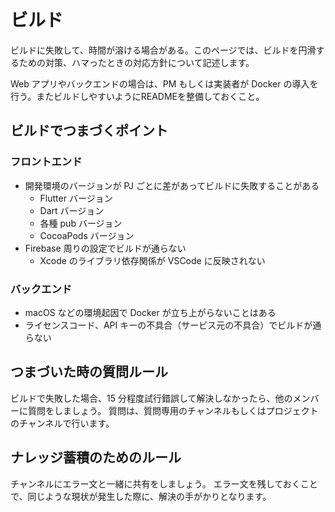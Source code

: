 # ビルド

ビルドに失敗して、時間が溶ける場合がある。このページでは、ビルドを円滑するための対策、ハマったときの対応方針について記述します。

<Info>
  Web アプリやバックエンドの場合は、PM もしくは実装者が Docker
  の導入を行う。またビルドしやすいようにREADMEを整備しておくこと。
</Info>

## ビルドでつまづくポイント

### フロントエンド

- 開発環境のバージョンが PJ ごとに差があってビルドに失敗することがある
  - Flutter バージョン
  - Dart バージョン
  - 各種 pub バージョン
  - CocoaPods バージョン
- Firebase 周りの設定でビルドが通らない
  - Xcode のライブラリ依存関係が VSCode に反映されない

### バックエンド

- macOS などの環境起因で Docker が立ち上がらないことはある
- ライセンスコード、API キーの不具合（サービス元の不具合）でビルドが通らない

## つまづいた時の質問ルール

ビルドで失敗した場合、15 分程度試行錯誤して解決しなかったら、他のメンバーに質問をしましょう。
質問は、質問専用のチャンネルもしくはプロジェクトのチャンネルで行います。

## ナレッジ蓄積のためのルール

チャンネルにエラー文と一緒に共有をしましょう。
エラー文を残しておくことで、同じような現状が発生した際に、解決の手がかりとなります。
